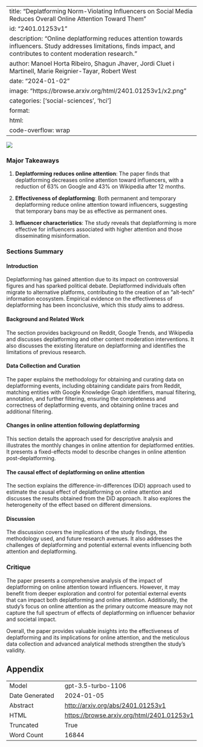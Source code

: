 
---
title: "Deplatforming Norm-Violating Influencers on Social Media Reduces Overall Online Attention Toward Them"
id: "2401.01253v1"
description: "Online deplatforming reduces attention towards influencers. Study addresses limitations, finds impact, and contributes to content moderation research."
author: Manoel Horta Ribeiro, Shagun Jhaver, Jordi Cluet i Martinell, Marie Reignier-Tayar, Robert West
date: "2024-01-02"
image: "https://browse.arxiv.org/html/2401.01253v1/x2.png"
categories: ['social-sciences', 'hci']
format:
  html:
    code-overflow: wrap
---

![](https://browse.arxiv.org/html/2401.01253v1/x2.png)

### Major Takeaways

1. **Deplatforming reduces online attention**: The paper finds that deplatforming decreases online attention toward influencers, with a reduction of 63% on Google and 43% on Wikipedia after 12 months.

2. **Effectiveness of deplatforming**: Both permanent and temporary deplatforming reduce online attention toward influencers, suggesting that temporary bans may be as effective as permanent ones.

3. **Influencer characteristics**: The study reveals that deplatforming is more effective for influencers associated with higher attention and those disseminating misinformation.

### Sections Summary

#### Introduction
Deplatforming has gained attention due to its impact on controversial figures and has sparked political debate. Deplatformed individuals often migrate to alternative platforms, contributing to the creation of an "alt-tech" information ecosystem. Empirical evidence on the effectiveness of deplatforming has been inconclusive, which this study aims to address.

#### Background and Related Work
The section provides background on Reddit, Google Trends, and Wikipedia and discusses deplatforming and other content moderation interventions. It also discusses the existing literature on deplatforming and identifies the limitations of previous research.

#### Data Collection and Curation
The paper explains the methodology for obtaining and curating data on deplatforming events, including obtaining candidate pairs from Reddit, matching entities with Google Knowledge Graph identifiers, manual filtering, annotation, and further filtering, ensuring the completeness and correctness of deplatforming events, and obtaining online traces and additional filtering.

#### Changes in online attention following deplatforming
This section details the approach used for descriptive analysis and illustrates the monthly changes in online attention for deplatformed entities. It presents a fixed-effects model to describe changes in online attention post-deplatforming.

#### The causal effect of deplatforming on online attention
The section explains the difference-in-differences (DiD) approach used to estimate the causal effect of deplatforming on online attention and discusses the results obtained from the DiD approach. It also explores the heterogeneity of the effect based on different dimensions.

#### Discussion
The discussion covers the implications of the study findings, the methodology used, and future research avenues. It also addresses the challenges of deplatforming and potential external events influencing both attention and deplatforming.

### Critique

The paper presents a comprehensive analysis of the impact of deplatforming on online attention toward influencers. However, it may benefit from deeper exploration and control for potential external events that can impact both deplatforming and online attention. Additionally, the study's focus on online attention as the primary outcome measure may not capture the full spectrum of effects of deplatforming on influencer behavior and societal impact. 

Overall, the paper provides valuable insights into the effectiveness of deplatforming and its implications for online attention, and the meticulous data collection and advanced analytical methods strengthen the study's validity.

## Appendix

|          |          |
|----------|----------|
| Model     | gpt-3.5-turbo-1106       |
| Date Generated     | 2024-01-05       |
| Abstract | [http://arxiv.org/abs/2401.01253v1](http://arxiv.org/abs/2401.01253v1)        |
| HTML     | [https://browse.arxiv.org/html/2401.01253v1](https://browse.arxiv.org/html/2401.01253v1)       |
| Truncated       | True       |
| Word Count       | 16844       |